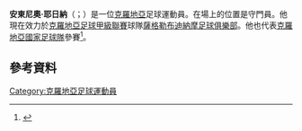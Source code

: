 '''安東尼奧·耶日納'''（{{lang-hr|Antonio Ježina}}；{{bd|1989年|6月5日}}）是一位[[克羅地亞|克羅地亞]]足球運動員。在場上的位置是守門員。他現在效力於[[克羅地亞足球甲級聯賽|克羅地亞足球甲級聯賽]]球隊[[薩格勒布迪納摩足球俱樂部|薩格勒布迪納摩足球俱樂部]]。他也代表[[克羅地亞國家足球隊|克羅地亞國家足球隊]]參賽<ref>{{Cite web|url = http://www.24sata.hr/nogomet/juzna-koreja-kao-nuzno-zlo-hrvatska-bez-11-orice-iz-srbije-331497|title = 'Pala' J. Koreja: Ježina primio gol u 5 sekundi, prvijenac Vide|date = 2013-09-10|website = 24sata.hr|language = hr|accessdate = 2013-09-15|archive-date = 2015-10-06|archive-url = https://web.archive.org/web/20151006024653/http://www.24sata.hr/nogomet/juzna-koreja-kao-nuzno-zlo-hrvatska-bez-11-orice-iz-srbije-331497|dead-url = no}}</ref>。
==參考資料==
{{Reflist}}

{{DEFAULTSORT: Ježina, Antonio}}
[[Category:克羅地亞足球運動員|Category:克羅地亞足球運動員]]